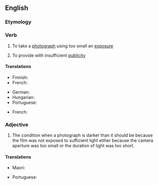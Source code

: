 ==English==

===Etymology===
{{prefix|en|under|expose}}

===Verb===
{{en-verb|underexpos}}

# {{lb|en|photography}} To take a [[photograph]] using too small an [[exposure]]
# To provide with insufficient [[publicity]]

====Translations====
{{trans-top|in photography}}
* Finnish: {{t|fi|alivalottaa}}
* French: {{t+|fr|sous-exposer}}
{{trans-mid}}
* German: {{t+|de|unterbelichten}}
* Hungarian: {{t+|hu|alulexponál}}
* Portuguese: {{t|pt|subexpor}}
{{trans-bottom}}

{{trans-top|to provide with insufficient publicity}}
* French: {{t+|fr|sous-exposer}}
{{trans-mid}}
{{trans-bottom}}

===Adjective===
{{en-adj}}

# {{lb|en|photography}} The condition when a photograph is darker than it should be because the film was not exposed to sufficient light either because the camera aperture was too small or the duration of light was too short.


====Translations====
{{trans-top|darkened of photographs due to insufficient light}}
* Maori: {{t|mi|huranga pore}}
{{trans-mid}}
* Portuguese: {{t|pt|subexposto}}
{{trans-bottom}}